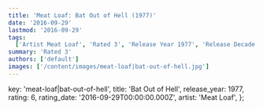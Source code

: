 ```yaml
---
title: 'Meat Loaf: Bat Out of Hell (1977)'
date: '2016-09-29'
lastmod: '2016-09-29'
tags:
  ['Artist Meat Loaf', 'Rated 3', 'Release Year 1977', 'Release Decade 1970']
summary: 'Rated 3'
authors: ['default']
images: ['/content/images/meat-loaf|bat-out-of-hell.jpg']
---
```


  key: 'meat-loaf|bat-out-of-hell',
  title: 'Bat Out of Hell',
  release_year: 1977,
  rating: 6,
  rating_date: '2016-09-29T00:00:00.000Z',
  artist: 'Meat Loaf',
};

<MusicRating data={data} />
